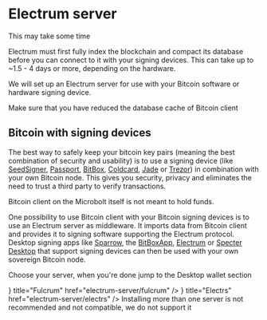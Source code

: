 

# Electrum server

<Callout emoji="⏳">
This may take some time

Electrum must first fully index the blockchain and compact its database before
you can connect to it with your signing devices. This can take up to ~1.5 - 4
days or more, depending on the hardware.
</Callout>

We will set up an Electrum server for use with your Bitcoin software or hardware
signing device.

<Callout type="warning">
Make sure that you have reduced the database cache of Bitcoin client
</Callout>

## Bitcoin with signing devices

The best way to safely keep your bitcoin key pairs (meaning the best combination
of security and usability) is to use a signing device (like
[SeedSigner](https://seedsigner.com),
[Passport](https://foundationdevices.com), 
[BitBox](https://shiftcrypto.ch/bitbox02), [Coldcard](https://coldcard.com),
[Jade](https://blockstream.com/jade) or [Trezor](https://trezor.io)) in
combination with your own Bitcoin node. This gives you security, privacy and
eliminates the need to trust a third party to verify transactions.

Bitcoin client on the Microbolt itself is not meant to hold funds.

One possibility to use Bitcoin client with your Bitcoin signing devices is to
use an Electrum server as middleware. It imports data from Bitcoin client and
provides it to signing software supporting the Electrum protocol. Desktop
signing apps like [Sparrow](https://sparrowwallet.com), the
[BitBoxApp](https://shiftcrypto.ch/app), [Electrum](https://electrum.org) or
[Specter Desktop](https://specter.solutions/desktop) that support signing
devices can then be used with your own sovereign Bitcoin node.

Choose your server, when you're done jump to the Desktop wallet section

<Cards>
    <Card
        icon={<FaFulcrum />}
        title="Fulcrum"
        href="electrum-server/fulcrum"
    />
    <Card
        icon={<FaReact />}
        title="Electrs"
        href="electrum-server/electrs"
    />
</Cards>

<Callout type="warning">
Installing more than one server is not recommended and not compatible, we do not
support it
</Callout>